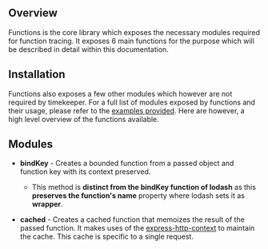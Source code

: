 
## Overview

Functions is the core library which exposes the necessary modules required for function tracing. It exposes 6 main functions for the purpose which will be described in detail
within this documentation.

## Installation

<Installer library="@sliit-foss/functions" />

<div className="border-docs" />

Functions also exposes a few other modules which however are not required by timekeeper. For a full list of modules exposed by functions and their usage,
please refer to the [examples provided](https://www.npmjs.com/package/@sliit-foss/functions?activeTab=readme). Here are however, a high level overview of the functions available.

## Modules

- **bindKey** - Creates a bounded function from a passed object and function key with its context preserved.

  - This method is **distinct from the bindKey function of lodash** as this **preserves the function's name** property where lodash sets it as **wrapper**.

- **cached** - Creates a cached function that memoizes the result of the passed function. It makes uses of the [express-http-context](https://www.npmjs.com/package/express-http-context)
  to maintain the cache. This cache is specific to a single request.
